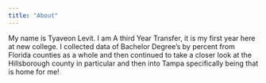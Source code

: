 ```yaml
---
title: "About"
---
```


My name is Tyaveon Levit. I am A third Year Transfer, it is my first year here at new college. I collected data of Bachelor Degree's by percent from Florida counties as a whole and then continued to take a closer look at the Hillsborough county in particular and then into Tampa specifically being that is home for me! 
